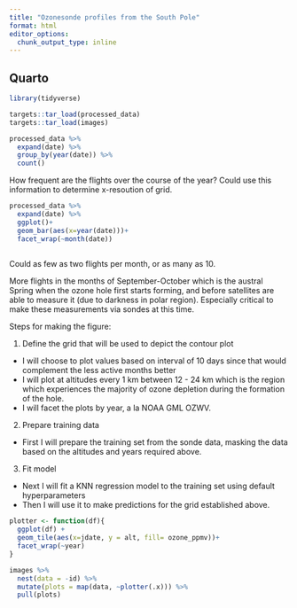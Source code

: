 ```yaml
---
title: "Ozonesonde profiles from the South Pole"
format: html
editor_options: 
  chunk_output_type: inline
---
```


## Quarto

```r
library(tidyverse)

targets::tar_load(processed_data)
targets::tar_load(images)
```

```r
processed_data %>%
  expand(date) %>%
  group_by(year(date)) %>%
  count()
```

How frequent are the flights over the course of the year? Could use this information to determine x-resoution of grid.

```r
processed_data %>%
  expand(date) %>%
  ggplot()+
  geom_bar(aes(x=year(date)))+
  facet_wrap(~month(date))
  
```

Could as few as two flights per month, or as many as 10.

More flights in the months of September-October which is the austral Spring when the ozone hole first starts forming, and before satellites are able to measure it (due to darkness in polar region). Especially critical to make these measurements via sondes at this time.

Steps for making the figure:

1)  Define the grid that will be used to depict the contour plot

-   I will choose to plot values based on interval of 10 days since that would complement the less active months better
-   I will plot at altitudes every 1 km between 12 - 24 km which is the region which experiences the majority of ozone depletion during the formation of the hole.
-   I will facet the plots by year, a la NOAA GML OZWV.

2)  Prepare training data

-   First I will prepare the training set from the sonde data, masking the data based on the altitudes and years required above.

3)  Fit model

-   Next I will fit a KNN regression model to the training set using default hyperparameters
-   Then I will use it to make predictions for the grid established above.

```r

plotter <- function(df){
  ggplot(df) +
  geom_tile(aes(x=jdate, y = alt, fill= ozone_ppmv))+
  facet_wrap(~year)
}

images %>%
  nest(data = -id) %>%
  mutate(plots = map(data, ~plotter(.x))) %>%
  pull(plots)


```
